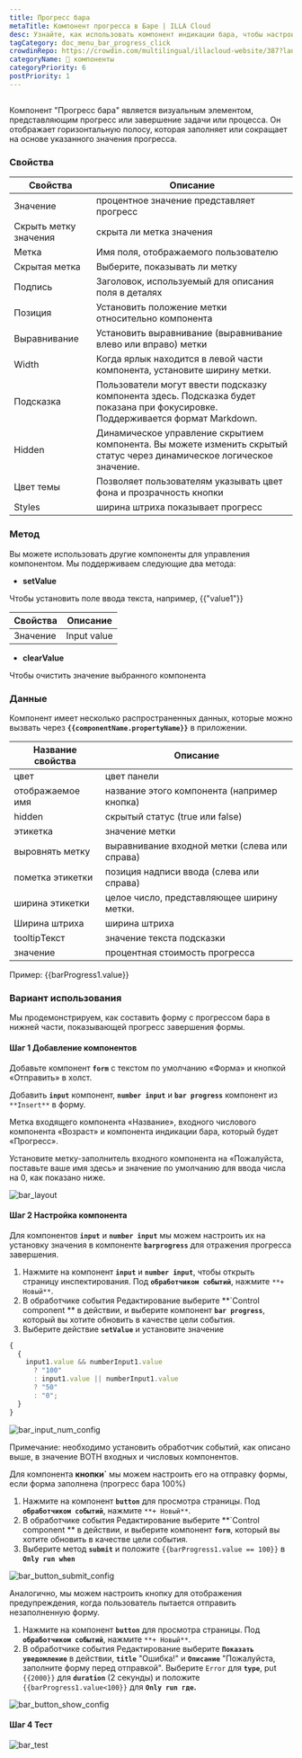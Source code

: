 ```yaml
---
title: Прогресс бара
metaTitle: Компонент прогресса в Баре | ILLA Cloud
desc: Узнайте, как использовать компонент индикации бара, чтобы настроить и украсить ваше приложение в ILLA Cloud.
tagCategory: doc_menu_bar_progress_click
crowdinRepo: https://crowdin.com/multilingual/illacloud-website/387?languages=ru&filter=basic&value=0
categoryName: 🧬 компоненты
categoryPriority: 6
postPriority: 1
---
```


## <h2 hidden>Что такое бар прогресс?</h2>

Компонент "Прогресс бара" является визуальным элементом, представляющим прогресс или завершение задачи или процесса. Он отображает горизонтальную полосу, которая заполняет или сокращает на основе указанного значения прогресса.

### Свойства

| Свойства              | Описание                                                                                                                         |
| --------------------- | -------------------------------------------------------------------------------------------------------------------------------- |
| Значение              | процентное значение представляет прогресс                                                                                        |
| Скрыть метку значения | скрыта ли метка значения                                                                                                         |
| Метка                 | Имя поля, отображаемого пользователю                                                                                             |
| Скрытая метка         | Выберите, показывать ли метку                                                                                                    |
| Подпись               | Заголовок, используемый для описания поля в деталях                                                                              |
| Позиция               | Установить положение метки относительно компонента                                                                               |
| Выравнивание          | Установить выравнивание (выравнивание влево или вправо) метки                                                                    |
| Width                 | Когда ярлык находится в левой части компонента, установите ширину метки.                                                         |
| Подсказка             | Пользователи могут ввести подсказку компонента здесь. Подсказка будет показана при фокусировке. Поддерживается формат Markdown.  |
| Hidden                | Динамическое управление скрытием компонента. Вы можете изменить скрытый статус через динамическое логическое значение.           |
| Цвет темы             | Позволяет пользователям указывать цвет фона и прозрачность кнопки                                                                |
| Styles                | ширина штриха показывает прогресс                                                                                                |

### Метод

Вы можете использовать другие компоненты для управления компонентом. Мы поддерживаем следующие два метода:

-   **setValue**

Чтобы установить поле ввода текста, например, {{"value1"}}

| Свойства      | Описание    |
| ------------- | ----------- |
| Значение      | Input value |

-   **clearValue**

Чтобы очистить значение выбранного компонента

### Данные

Компонент имеет несколько распространенных данных, которые можно вызвать через **`{{componentName.propertyName}}`** в приложении.

| Название свойства  | Описание                                      |
| ------------------ | --------------------------------------------- |
| цвет               | цвет панели                                   |
| отображаемое имя   | название этого компонента (например кнопка)   |
| hidden             | скрытый статус (true или false)               |
| этикетка           | значение метки                                |
| выровнять метку    | выравнивание входной метки (слева или справа) |
| пометка этикетки   | позиция надписи ввода (слева или справа)      |
| ширина этикетки    | целое число, представляющее ширину метки.     |
| Ширина штриха      | ширина штриха                                 |
| tooltipТекст       | значение текста подсказки                     |
| значение           | процентная стоимость прогресса                |

Пример: {{barProgress1.value}}

### Вариант использования

Мы продемонстрируем, как составить форму с прогрессом бара в нижней части, показывающей прогресс завершения формы.

#### Шаг 1 Добавление компонентов

Добавьте компонент **`form`** с текстом по умолчанию «Форма» и кнопкой «Отправить» в холст.

Добавить **`input`** компонент, **`number input`** и **`bar progress`** компонент из `**Insert**` в форму.

Метка входящего компонента «Название», входного числового компонента «Возраст» и компонента индикации бара, который будет «Прогресс».

Установите метку-заполнитель входного компонента на «Пожалуйста, поставьте ваше имя здесь» и значение по умолчанию для ввода числа на 0, как показано ниже.

![bar_layout](https://cdn.illacloud.com/official-website/img/official-site/components/bar_layout.jpg)

#### Шаг 2 Настройка компонента

Для компонентов **`input`** и **`number input`** мы можем настроить их на установку значения в компоненте **`barprogress`** для отражения прогресса завершения.

1.  Нажмите на компонент **`input`** и **`number input`**, чтобы открыть страницу инспектирования. Под **`обработчиком событий`**, нажмите `**+ Новый**`.
2.  В обработчике события Редактирование выберите **\`Control component ** в действии, и выберите компонент **`bar progress`**, который вы хотите обновить в качестве цели события.
3.  Выберите действие **`setValue`** и установите значение

```jsx
{
  {
    input1.value && numberInput1.value
      ? "100"
      : input1.value || numberInput1.value
      ? "50"
      : "0";
  }
}
```

![bar_input_num_config](https://cdn.illacloud.com/official-website/img/official-site/components/bar_input_num_config.jpg)

Примечание: необходимо установить обработчик событий, как описано выше, в значение BOTH входных и числовых компонентов.

Для компонента **кнопки\`** мы можем настроить его на отправку формы, если форма заполнена (прогресс бара 100%)

1.  Нажмите на компонент **`button`** для просмотра страницы. Под **`обработчиком событий`**, нажмите `**+ Новый**`.
2.  В обработчике события Редактирование выберите **\`Control component ** в действии, и выберите компонент **`form`**, который вы хотите обновить в качестве цели события.
3.  Выберите метод **`submit`** и положите `{{barProgress1.value == 100}}` в **`Only run when`**

![bar_button_submit_config](https://cdn.illacloud.com/official-website/img/official-site/components/bar_button_submit_config.jpg)

Аналогично, мы можем настроить кнопку для отображения предупреждения, когда пользователь пытается отправить незаполненную форму.

1.  Нажмите на компонент **`button`** для просмотра страницы. Под **`обработчиком событий`**, нажмите `**+ Новый**`.
2.  В обработчике события Редактирование выберите **`Показать уведомление`** в действии, **`title`** "Ошибка!" и **`Описание`** "Пожалуйста, заполните форму перед отправкой". Выберите `Error` для **`type`**, put `{{2000}}` для **`duration`** (2 секунды) и положите `{{barProgress1.value<100}}` для **`Only run где`.**

![bar_button_show_config](https://cdn.illacloud.com/official-website/img/official-site/components/bar_button_show_config.jpg)

#### Шаг 4 Тест

![bar_test](https://cdn.illacloud.com/official-website/img/official-site/components/bar_test.gif)
